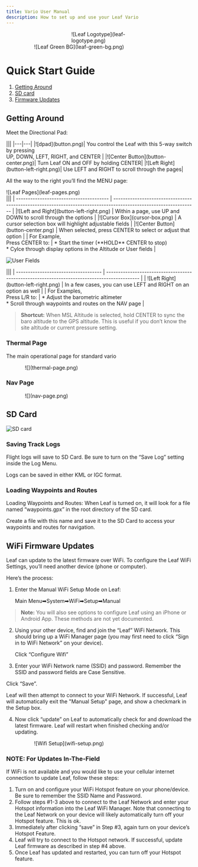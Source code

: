 ```yaml
---
title: Vario User Manual
description: How to set up and use your Leaf Vario
---
```




<div style="width: 30%; margin: auto">
    ![Leaf Logotype](leaf-logotype.png)
</div>

<div style="width: 70%; margin: auto">
    ![Leaf Green BG](leaf-green-bg.png)
</div>

# Quick Start Guide

1. [Getting Around](#getting-around)
2. [SD card](#sd-card)
3. [Firmware Updates](#wifi-firmware-updates)

## Getting Around

Meet the Directional Pad:

<div className="button-table">
|||
|---|---|
|![dpad](button.png)| You control the Leaf with this 5-way switch by pressing <br />UP, DOWN, LEFT, RIGHT, and CENTER |
|![Center Button](button-center.png)| Turn Leaf ON and OFF by holding CENTER|
|![Left Right](button-left-right.png)| Use LEFT and RIGHT to scroll through the pages|
</div>

All the way to the right you’ll find the MENU page:
<div style="width: 100%; margin: auto">
    ![Leaf Pages](leaf-pages.png)
</div>

<div className="button-table">
|||
| --------------------------------------- | ----------------------------------------------------------------------------------------------------------------- |
|![Left and Right](button-left-right.png) | Within a page, use UP and DOWN to scroll through the options                                                      |
|![Cursor Box](cursor-box.png)            | A cursor selection box will highlight adjustable fields                                                           |
|![Center Button](button-center.png)      | When selected, press CENTER to select or adjust that option                                                       |
| For Example,<br />Press CENTER to:      | * Start the timer (**HOLD** CENTER to stop) <br />* Cylce through display options in the Altitude or User fields |
</div>

![User Fields](leaf-user-fields.png)

<div className="button-table">
|||
| ------------------------------------ | -------------------------------------------------------------------------------------------- |
| ![Left Right](button-left-right.png) | In a few cases, you can use LEFT and RIGHT on an option as well                              |
| For Examples,<br />Press L/R to:     | * Adjust the barometric altimeter<br />* Scroll through waypoints and routes on the NAV page |
</div>

> **Shortcut:** When MSL Altitude is selected, hold CENTER to sync the baro altitude to the GPS altitude. This is useful if you don’t know the site altitude or current pressure setting.

### Thermal Page
The  main operational page for standard vario 
<div style="width: 80%; margin: auto">
    ![](thermal-page.png)
</div>

### Nav Page
<div style="width: 80%; margin: auto">
    ![](nav-page.png)
</div>

## SD Card

![SD card](leaf-sd-card.png)

### Saving Track Logs

Flight logs will save to SD Card. Be sure to turn on the “Save Log” setting inside the Log Menu.

Logs can be saved in either KML or IGC format.

### Loading Waypoints and Routes

Loading Waypoints and Routes: When Leaf is turned on, it will look for a file named “waypoints.gpx” in the root directory of the SD card.

Create a file with this name and save it to the SD Card to access your waypoints and routes for navigation.

## WiFi Firmware Updates

Leaf can update to the latest firmware over WiFi. To configure the Leaf WiFi Settings, you’ll need another device (phone or computer).

Here’s the process:

1.  Enter the Manual WiFi Setup Mode on Leaf:

    Main Menu➡System➡WiFi➡Setup➡Manual

> **Note:** You will also see options to configure Leaf using an iPhone or Android App. These methods are not yet documented.

2.  Using your other device, find and join the “Leaf” WiFi Network. This should bring up a WiFi Manager page (you may first need to click “Sign in to WiFi Network” on your device).

    Click “Configure Wifi”

3.  Enter your WiFi Network name (SSID) and password. Remember the SSID and password fields are Case Sensitive.
   
   Click “Save”.

Leaf will then attempt to connect to your WiFi Network. If successful, Leaf will automatically exit the "Manual Setup" page, and show a checkmark in the Setup box.

4.  Now click “update” on Leaf to automatically check for and download the latest firmware. Leaf will restart when finished checking and/or updating.

<div style="width: 70%; margin: auto">
    ![Wifi Setup](wifi-setup.png)
</div>

### NOTE: For Updates In-The-Field

If WiFi is not available and you would like to use your cellular internet connection to update Leaf, follow these steps:

1.  Turn on and configure your WiFi Hotspot feature on your phone/device. Be sure to remember the SSID Name and Password.
2.  Follow steps #1-3 above to connect to the Leaf Network and enter your Hotspot information into the Leaf WiFi Manager. Note that connecting to the Leaf Network on your device will likely automatically turn off your Hotspot feature. This is ok.
3.  Immediately after clicking “save” in Step #3, again turn on your device’s Hotspot Feature.
4.  Leaf will try to connect to the Hotspot network. If successful, update Leaf firmware as described in step #4 above.
5.  Once Leaf has updated and restarted, you can turn off your Hotspot feature.

